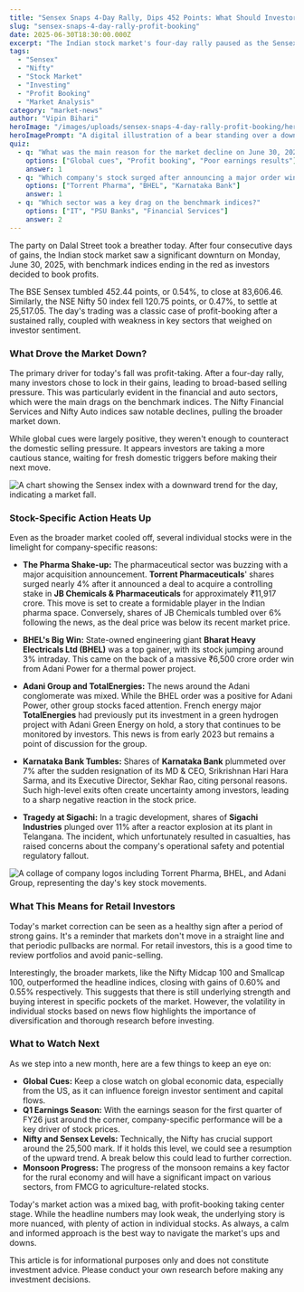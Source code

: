 ```yaml
---
title: "Sensex Snaps 4-Day Rally, Dips 452 Points: What Should Investors Do Now?"
slug: "sensex-snaps-4-day-rally-profit-booking"
date: 2025-06-30T18:30:00.000Z
excerpt: "The Indian stock market's four-day rally paused as the Sensex and Nifty fell on June 30, 2025, due to profit-booking and weakness in financial stocks. We decode what this means for your portfolio."
tags:
  - "Sensex"
  - "Nifty"
  - "Stock Market"
  - "Investing"
  - "Profit Booking"
  - "Market Analysis"
category: "market-news"
author: "Vipin Bihari"
heroImage: "/images/uploads/sensex-snaps-4-day-rally-profit-booking/hero-image.jpg"
heroImagePrompt: "A digital illustration of a bear standing over a downward trending stock market graph, symbolizing a market fall, with the BSE building in the background."
quiz:
  - q: "What was the main reason for the market decline on June 30, 2025?"
    options: ["Global cues", "Profit booking", "Poor earnings results"]
    answer: 1
  - q: "Which company's stock surged after announcing a major order win from Adani Power?"
    options: ["Torrent Pharma", "BHEL", "Karnataka Bank"]
    answer: 1
  - q: "Which sector was a key drag on the benchmark indices?"
    options: ["IT", "PSU Banks", "Financial Services"]
    answer: 2
---
```


The party on Dalal Street took a breather today. After four consecutive days of gains, the Indian stock market saw a significant downturn on Monday, June 30, 2025, with benchmark indices ending in the red as investors decided to book profits.

The BSE Sensex tumbled 452.44 points, or 0.54%, to close at 83,606.46. Similarly, the NSE Nifty 50 index fell 120.75 points, or 0.47%, to settle at 25,517.05. The day's trading was a classic case of profit-booking after a sustained rally, coupled with weakness in key sectors that weighed on investor sentiment.

### What Drove the Market Down?

The primary driver for today's fall was profit-taking. After a four-day rally, many investors chose to lock in their gains, leading to broad-based selling pressure. This was particularly evident in the financial and auto sectors, which were the main drags on the benchmark indices. The Nifty Financial Services and Nifty Auto indices saw notable declines, pulling the broader market down.

While global cues were largely positive, they weren't enough to counteract the domestic selling pressure. It appears investors are taking a more cautious stance, waiting for fresh domestic triggers before making their next move.

![A chart showing the Sensex index with a downward trend for the day, indicating a market fall.](/images/uploads/sensex-snaps-4-day-rally-profit-booking/market-downturn.png)

### Stock-Specific Action Heats Up

Even as the broader market cooled off, several individual stocks were in the limelight for company-specific reasons:

*   **The Pharma Shake-up:** The pharmaceutical sector was buzzing with a major acquisition announcement. **Torrent Pharmaceuticals**' shares surged nearly 4% after it announced a deal to acquire a controlling stake in **JB Chemicals & Pharmaceuticals** for approximately ₹11,917 crore. This move is set to create a formidable player in the Indian pharma space. Conversely, shares of JB Chemicals tumbled over 6% following the news, as the deal price was below its recent market price.

*   **BHEL's Big Win:** State-owned engineering giant **Bharat Heavy Electricals Ltd (BHEL)** was a top gainer, with its stock jumping around 3% intraday. This came on the back of a massive ₹6,500 crore order win from Adani Power for a thermal power project.

*   **Adani Group and TotalEnergies:** The news around the Adani conglomerate was mixed. While the BHEL order was a positive for Adani Power, other group stocks faced attention. French energy major **TotalEnergies** had previously put its investment in a green hydrogen project with Adani Green Energy on hold, a story that continues to be monitored by investors. This news is from early 2023 but remains a point of discussion for the group.

*   **Karnataka Bank Tumbles:** Shares of **Karnataka Bank** plummeted over 7% after the sudden resignation of its MD & CEO, Srikrishnan Hari Hara Sarma, and its Executive Director, Sekhar Rao, citing personal reasons. Such high-level exits often create uncertainty among investors, leading to a sharp negative reaction in the stock price.

*   **Tragedy at Sigachi:** In a tragic development, shares of **Sigachi Industries** plunged over 11% after a reactor explosion at its plant in Telangana. The incident, which unfortunately resulted in casualties, has raised concerns about the company's operational safety and potential regulatory fallout.

![A collage of company logos including Torrent Pharma, BHEL, and Adani Group, representing the day's key stock movements.](/images/uploads/sensex-snaps-4-day-rally-profit-booking/stock-movers.png)

### What This Means for Retail Investors

Today's market correction can be seen as a healthy sign after a period of strong gains. It's a reminder that markets don't move in a straight line and that periodic pullbacks are normal. For retail investors, this is a good time to review portfolios and avoid panic-selling.

Interestingly, the broader markets, like the Nifty Midcap 100 and Smallcap 100, outperformed the headline indices, closing with gains of 0.60% and 0.55% respectively. This suggests that there is still underlying strength and buying interest in specific pockets of the market. However, the volatility in individual stocks based on news flow highlights the importance of diversification and thorough research before investing.

### What to Watch Next

As we step into a new month, here are a few things to keep an eye on:

*   **Global Cues:** Keep a close watch on global economic data, especially from the US, as it can influence foreign investor sentiment and capital flows.
*   **Q1 Earnings Season:** With the earnings season for the first quarter of FY26 just around the corner, company-specific performance will be a key driver of stock prices.
*   **Nifty and Sensex Levels:** Technically, the Nifty has crucial support around the 25,500 mark. If it holds this level, we could see a resumption of the upward trend. A break below this could lead to further correction.
*   **Monsoon Progress:** The progress of the monsoon remains a key factor for the rural economy and will have a significant impact on various sectors, from FMCG to agriculture-related stocks.

Today's market action was a mixed bag, with profit-booking taking center stage. While the headline numbers may look weak, the underlying story is more nuanced, with plenty of action in individual stocks. As always, a calm and informed approach is the best way to navigate the market's ups and downs.

This article is for informational purposes only and does not constitute investment advice. Please conduct your own research before making any investment decisions.